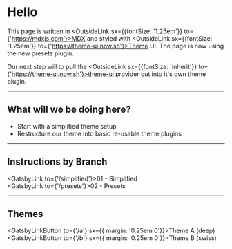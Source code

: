 

# Hello

This page is written in <OutsideLink sx={{fontSize: '1.25em'}} to={'https://mdxjs.com'}>MDX</OutsideLink> and styled with <OutsideLink sx={{fontSize: '1.25em'}} to={'https://theme-ui.now.sh'}>Theme UI</OutsideLink>. The page is now using the new presets plugin.

Our next step will to pull the <OutsideLink sx={{fontSize: 'inherit'}} to={'https://theme-ui.now.sh'}>theme-ui</OutsideLink> provider out into it's own theme plugin.

-----------------  

## What will we be doing here?

  * Start with a simplified theme setup
  * Restructure our theme into basic re-usable theme plugins
  
-----------------  

## Instructions by Branch


<GatsbyLink to={'/simplified'}>01 - Simplified</GatsbyLink><br />
<GatsbyLink to={'/presets'}>02 - Presets</GatsbyLink>

-----------------

## Themes

<GatsbyLinkButton to={'/a'} sx={{ margin: '0.25em 0'}}>Theme A (deep)</GatsbyLinkButton><br />
<GatsbyLinkButton to={'/b'} sx={{ margin: '0.25em 0'}}>Theme B (swiss)</GatsbyLinkButton>

